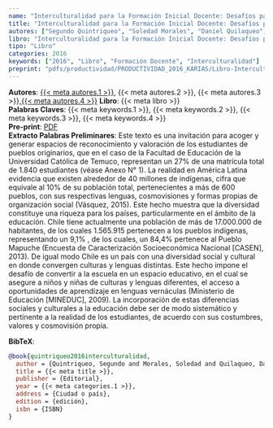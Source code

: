 ```yaml
---
name: "Interculturalidad para la Formación Inicial Docente: Desafíos para construir un diálogo intercultural"
title: "Interculturalidad para la Formación Inicial Docente: Desafíos para construir un diálogo intercultural"
autores: ["Segundo Quintriqueo", "Soledad Morales", "Daniel Quilaqueo", "Katerin Arias"]
libro: "Interculturalidad para la Formación Inicial Docente: Desafíos para construir un diálogo intercultural"
tipo: "Libro"
categories: 2016
keywords: ["2016", "Libro", "Formación Docente", "Interculturalidad"]
preprint: "pdfs/productividad/PRODUCTIVIDAD_2016_KARIAS/Libro-Interculturalidad-formacion-docente-UCT.pdf"
---
```

**Autores**: [{{< meta autores.1 >}}](../members/current/Segundo Quintriqueo.qmd), {{< meta autores.2 >}}, {{< meta autores.3 >}},[{{< meta autores.4 >}}](../members/current/Katerin Arias.qmd)
**Libro**: {{< meta libro >}}   
**Palabras Claves**: {{< meta keywords.1 >}}, {{< meta keywords.2 >}}, {{< meta keywords.3 >}}, {{< meta keywords.4 >}}  
**Pre-print**: [PDF](../{{< meta preprint >}})  
**Extracto Palabras Preliminares**: Este texto es una invitación para acoger y generar espacios de reconocimiento y valoración de los estudiantes de pueblos originarios, que en el caso de la Facultad de Educación de la Universidad Católica de Temuco, representan un 27% de una matrícula total de 1.840 estudiantes (véase Anexo N° 1). La realidad en América Latina evidencia que existen alrededor de 40 millones de indígenas, cifra que equivale al 10% de su población total, pertenecientes a más de 600 pueblos, con sus respectivas lenguas, cosmovisiones y formas propias de organización social (Vásquez, 2015). Este hecho muestra que la diversidad constituye una riqueza para los países, particularmente en el ámbito de la educación. Chile tiene actualmente una población de más de 17.000.000 de habitantes, de los cuales 1.565.915 pertenecen a los pueblos indígenas, representando un 9,1% , de los cuales, un 84,4% pertenece al Pueblo Mapuche (Encuesta de Caracterización Socioeconómica Nacional [CASEN], 2013). De igual modo Chile es un país con una diversidad social y cultural en donde convergen culturas y lenguas distintas. Este hecho impone el desafío de convertir a la escuela en un espacio educativo, en el cual se asegure a niños y niñas de culturas y lenguas diferentes, el acceso a oportunidades de aprendizaje en lenguas vernáculas (Ministerio de Educación [MINEDUC], 2009). La incorporación de estas diferencias sociales y culturales a la educación debe ser de modo sistemático y pertinente a la realidad de los estudiantes, de acuerdo con sus costumbres, valores y cosmovisión propia.   


**BibTeX**:
```bibtex
@book{quintriqueo2016interculturalidad,
  author = {Quintriqueo, Segundo and Morales, Soledad and Quilaqueo, Daniel and Arias, Katerin},
  title = {{< meta title >}},
  publisher = {Editorial},
  year = {{< meta categories.1 >}},
  address = {Ciudad o país},
  edition = {edición},
  isbn = {ISBN}
}
```

